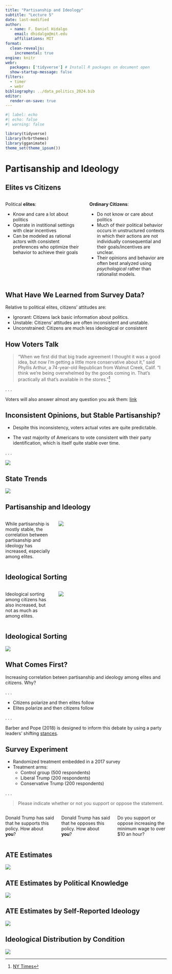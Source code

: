 ```yaml
---
title: "Partisanship and Ideology"
subtitle: "Lecture 5"
date: last-modified
author: 
  - name: F. Daniel Hidalgo
    email: dhidalgo@mit.edu
    affiliations: MIT
format: 
  clean-revealjs:
    incremental: true
engine: knitr
webr:
  packages: ['tidyverse'] # Install R packages on document open
  show-startup-message: false
filters: 
  - timer
  - webr
bibliography: ../data_politics_2024.bib
editor:
  render-on-save: true
---
```


```r
#| label: echo
#| echo: false
#| warning: false

library(tidyverse)
library(hrbrthemes)
library(gganimate)
theme_set(theme_ipsum())
```

# Partisanship and Ideology

## Elites vs Citizens

::: columns
::: {.column width="50%"}
Political [**elites**]{.alert}:

-   Know and care a lot about politics
-   Operate in institional settings with clear incentives
-   Can be modeled as rational actors with consistent preferences who optimize their behavior to achieve their goals
:::

::: {.column .fragment width="50%"}
[**Ordinary Citizens**]{.alert}:

-   Do not know or care about politics
-   Much of their political behavior occurs in unstructured contexts in which their actions are not individually consequential and their goals/incentives are unclear.
-   Their opinions and behavior are often best analyzed using *psychological* rather than rationalist models.
:::
:::

## What Have We Learned from Survey Data? {.center}

Relative to political elites, citizens’ attitudes are:

-   [Ignorant]{.alert}: Citizens lack basic information about politics.
-   [Unstable]{.alert}: Citizens’ attitudes are often inconsistent and unstable.
-   [Unconstrained]{.alert}: Citizens are much less ideological or consistent

## How Voters Talk

> "When we first did that big trade agreement I thought it was a good idea, but now I’m getting a little more conservative about it,” said Phyllis Arthur, a 74-year-old Republican from Walnut Creek, Calif. “I think we’re being overwhelmed by the goods coming in. That’s practically all that’s available in the stores."[^1]

[^1]: [NY Times](https://www.nytimes.com/2016/03/30/business/economy/trade-donald-trump-bernie-sanders.html)

. . .

Voters will also answer almost any question you ask them: [link](https://www.youtube.com/watch?v=_22Y-K4wtzo)

## Inconsistent Opinions, but Stable Partisanship?

-   Despite this inconsistency, voters actual votes are quite predictable.

-   The vast majority of Americans to vote consistent with their party identification, which is itself quite stable over time.

. . .

![](images/party_id.png)

## State Trends

![](images/state_trends.png)

## Partisanship and Ideology

::: columns
::: {.column width="30%"}
While partisanship is mostly stable, the correlation between partisanship and ideology has increased, especially among elites.
:::

::: {.column .fragment width="70%"}
![](images/dw_nominate.jpg)
:::
:::

## Ideological Sorting

::: columns
::: {.column width="30%"}
Ideological sorting among citizens has also increased, but not as much as among elites.
:::

::: {.column width="70%"}
![](images/sorting.png)
:::
:::

## Ideological Sorting

![](images/anes_ideological_sorting.png)

## What Comes First?

Increasing correlation beteen partisanship and ideology among elites and citizens. Why?

. . .

-   Citizens polarize and then elites follow
-   Elites polarize and then citizens follow

. . .

Barber and Pope (2018) is designed to inform this debate by using a party leaders' shifting [stances](https://www.nbcnews.com/politics/2016-election/full-list-donald-trump-s-rapidly-changing-policy-positions-n547801).

## Survey Experiment

::: nonincremental
-   Randomized treatment embedded in a 2017 survey
-   Treatment arms:
    -   Control group (500 respondents)
    -   Liberal Trump (200 respondents)
    -   Conservative Trump (200 respondents)
:::

. . .

> Please indicate whether or not you support or oppose the statement.

::: columns
::: {.column width="33%"}
Donald Trump has said that he supports this policy. How about **you**?
:::

::: {.column .fragment width="33%"}
Donald Trump has said that he opposes this policy. How about **you**?
:::

::: {.column .fragment width="33%"}
Do you support or oppose increasing the minimum wage to over \$10 an hour?
:::
:::

## ATE Estimates

![](images/barber_pope_ate.png)

## ATE Estimates by Political Knowledge

![](images/barber_pope_knowledge.png)

## ATE Estimates by Self-Reported Ideology

![](images/barber_pope_ideology.png)

## Ideological Distribution by Condition

![](images/barber_pope_ideo_dist.png)

